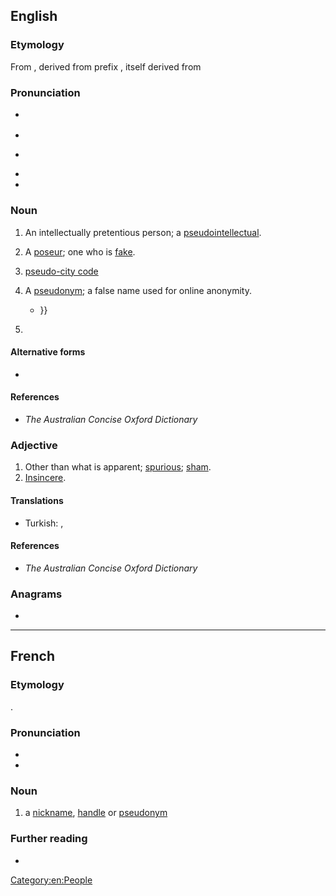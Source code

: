 {{also|pseudo-|pseŭdo-}}
==English==

===Etymology===
From {{inh|en|enm|-}}, derived from prefix {{m|en|pseudo-}}, itself derived from {{der|en|grc|ψευδής||false, lying}}

===Pronunciation===
* {{a|RP}} {{IPA|en|/ˈs(j)uːdəʊ/}}
* {{audio|en|LL-Q1860 (eng)-Vealhurl-pseudo.wav |Audio (UK)}}
* {{a|US}} {{IPA|en|/ˈsuːdoʊ/}}
* {{audio|en|en-us-pseudo.ogg|Audio (US)}}
* {{rhymes|en|uːdəʊ|s=2}}

===Noun===
{{en-noun}}

# {{label|en|pejorative}} An intellectually pretentious person; a [[pseudointellectual]].
# A [[poseur]]; one who is [[fake]].
# {{lb|en|travel industry|informal}} [[pseudo-city code]]
# {{lb|en|Internet|clipping}} A [[pseudonym]]; a false name used for online anonymity.
#* {{quote-book|en|year=2011|author=Divina Frau-Meigs|title=Media Matters in the Cultural Contradictions of the "Information Society"|page=299|passage=Issues such as verifiability (for age declared), anonymity (in spite of '''pseudos''' and avatars) and traceability are at stake{{...}}}}
# {{clipping of|en|pseudoephedrine}}

====Alternative forms====
* {{l|en|pseud}}

====References====
* ''The Australian Concise Oxford Dictionary''

===Adjective===
{{en-adj|-}}

# Other than what is apparent; [[spurious]]; [[sham]].
# [[insincere|Insincere]].

====Translations====
{{trans-top|spurious, sham}}
{{trans-mid}}
{{trans-bottom}}

{{trans-see|insincere}}

{{checktrans-top}}
* Turkish: {{t+|tr|sahte}}, {{t|tr|[[kalp]] [[yalanci]]}}
{{trans-mid}}
{{trans-bottom}}

====References====
* ''The Australian Concise Oxford Dictionary''

===Anagrams===
* {{anagrams|en|a=deopsu|does up|doupes|souped}}

[[Category:en:People]]

----

==French==

===Etymology===
{{clipping|fr|pseudonyme}}.

===Pronunciation===
* {{fr-IPA|pseûdo}}
* {{audio|fr|LL-Q150 (fra)-Lyokoï-pseudo.wav|Audio}}

===Noun===
{{fr-noun|m}}

# a [[nickname]], [[handle]] or [[pseudonym]]

===Further reading===
* {{R:TLFi}}

{{C|fr|Onomastics}}